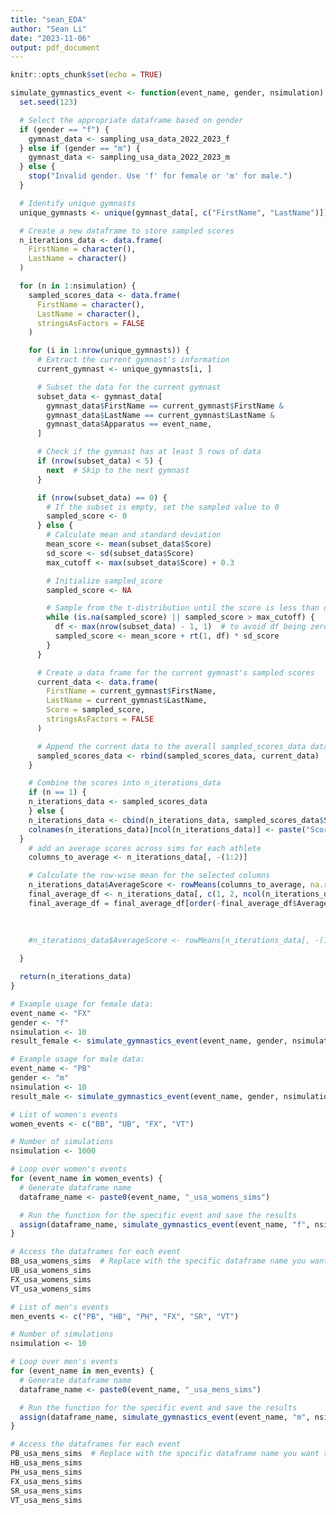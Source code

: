 ```yaml
---
title: "sean_EDA"
author: "Sean Li"
date: "2023-11-06"
output: pdf_document
---
```


```r
knitr::opts_chunk$set(echo = TRUE)
```

```r
simulate_gymnastics_event <- function(event_name, gender, nsimulation) {
  set.seed(123)

  # Select the appropriate dataframe based on gender
  if (gender == "f") {
    gymnast_data <- sampling_usa_data_2022_2023_f
  } else if (gender == "m") {
    gymnast_data <- sampling_usa_data_2022_2023_m
  } else {
    stop("Invalid gender. Use 'f' for female or 'm' for male.")
  }

  # Identify unique gymnasts
  unique_gymnasts <- unique(gymnast_data[, c("FirstName", "LastName")])

  # Create a new dataframe to store sampled scores
  n_iterations_data <- data.frame(
    FirstName = character(),
    LastName = character()
  )

  for (n in 1:nsimulation) {
    sampled_scores_data <- data.frame(
      FirstName = character(),
      LastName = character(),
      stringsAsFactors = FALSE
    )

    for (i in 1:nrow(unique_gymnasts)) {
      # Extract the current gymnast's information
      current_gymnast <- unique_gymnasts[i, ]

      # Subset the data for the current gymnast
      subset_data <- gymnast_data[
        gymnast_data$FirstName == current_gymnast$FirstName &
        gymnast_data$LastName == current_gymnast$LastName &
        gymnast_data$Apparatus == event_name,
      ]

      # Check if the gymnast has at least 5 rows of data
      if (nrow(subset_data) < 5) {
        next  # Skip to the next gymnast
      }

      if (nrow(subset_data) == 0) {
        # If the subset is empty, set the sampled value to 0
        sampled_score <- 0
      } else {
        # Calculate mean and standard deviation
        mean_score <- mean(subset_data$Score)
        sd_score <- sd(subset_data$Score)
        max_cutoff <- max(subset_data$Score) + 0.3

        # Initialize sampled_score
        sampled_score <- NA

        # Sample from the t-distribution until the score is less than or equal to max_cutoff
        while (is.na(sampled_score) || sampled_score > max_cutoff) {
          df <- max(nrow(subset_data) - 1, 1)  # to avoid df being zero
          sampled_score <- mean_score + rt(1, df) * sd_score
        }
      }

      # Create a data frame for the current gymnast's sampled scores
      current_data <- data.frame(
        FirstName = current_gymnast$FirstName,
        LastName = current_gymnast$LastName,
        Score = sampled_score,
        stringsAsFactors = FALSE
      )

      # Append the current data to the overall sampled_scores_data dataframe
      sampled_scores_data <- rbind(sampled_scores_data, current_data)
    }

    # Combine the scores into n_iterations_data
    if (n == 1) {
    n_iterations_data <- sampled_scores_data
    } else {
    n_iterations_data <- cbind(n_iterations_data, sampled_scores_data$Score)
    colnames(n_iterations_data)[ncol(n_iterations_data)] <- paste("Score_", n, sep = "")
  }
    # add an average scores across sims for each athlete
    columns_to_average <- n_iterations_data[, -(1:2)]

    # Calculate the row-wise mean for the selected columns
    n_iterations_data$AverageScore <- rowMeans(columns_to_average, na.rm = TRUE)
    final_average_df <- n_iterations_data[, c(1, 2, ncol(n_iterations_data))]
    final_average_df = final_average_df[order(-final_average_df$AverageScore), ]
    
    
    
    #n_iterations_data$AverageScore <- rowMeans(n_iterations_data[, -(1:2)], na.rm = TRUE)

  }

  return(n_iterations_data)
}

```

```r
# Example usage for female data:
event_name <- "FX"
gender <- "f"
nsimulation <- 10
result_female <- simulate_gymnastics_event(event_name, gender, nsimulation)

# Example usage for male data:
event_name <- "PB"
gender <- "m"
nsimulation <- 10
result_male <- simulate_gymnastics_event(event_name, gender, nsimulation)

```

```r
# List of women's events
women_events <- c("BB", "UB", "FX", "VT")

# Number of simulations
nsimulation <- 1000

# Loop over women's events
for (event_name in women_events) {
  # Generate dataframe name
  dataframe_name <- paste0(event_name, "_usa_womens_sims")

  # Run the function for the specific event and save the results
  assign(dataframe_name, simulate_gymnastics_event(event_name, "f", nsimulation))
}

# Access the dataframes for each event
BB_usa_womens_sims  # Replace with the specific dataframe name you want to access
UB_usa_womens_sims
FX_usa_womens_sims
VT_usa_womens_sims
```

```r
# List of men's events
men_events <- c("PB", "HB", "PH", "FX", "SR", "VT")

# Number of simulations
nsimulation <- 10

# Loop over men's events
for (event_name in men_events) {
  # Generate dataframe name
  dataframe_name <- paste0(event_name, "_usa_mens_sims")

  # Run the function for the specific event and save the results
  assign(dataframe_name, simulate_gymnastics_event(event_name, "m", nsimulation))
}

# Access the dataframes for each event
PB_usa_mens_sims  # Replace with the specific dataframe name you want to access
HB_usa_mens_sims
PH_usa_mens_sims
FX_usa_mens_sims
SR_usa_mens_sims
VT_usa_mens_sims
```



